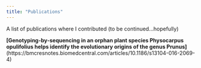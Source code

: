 ```yaml
---
title: "Publications"
---
```


A list of publications where I contributed (to be continued...hopefully)

**[Genotyping-by-sequencing in an orphan plant species Physocarpus opulifolius helps identify the evolutionary origins of the genus Prunus]** (https://bmcresnotes.biomedcentral.com/articles/10.1186/s13104-016-2069-4)